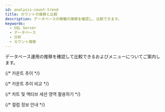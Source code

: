 ```yaml
---
id: analysis-count-trend
title: カウントの推移と比較
description: データベースの稼働の推移を確認し、比較できます。
keywords:
  - SQL Server
  - データベース
  - 分析
  - カウント推移
---
```


データベース運用の推移を確認して比較できる<Cmdname sid="side_dbTrend" className="uitext" />および<Cmdname sid="side_dbTrendComparison" className="uitext" />メニューについてご案内します。


{/* 카운트 추이 */}

<Dbcounttrenddesc />

{/* 카운트 추이 비교 */}

<Dbcomparecounttrendv2 />

{/* 차트 및 액티브 세션 영역 활용하기 */}

<Dbusingchartactivesessionarea />

{/* 컬럼 정보 안내 */}

<Mssqlcolumn level={2} />
